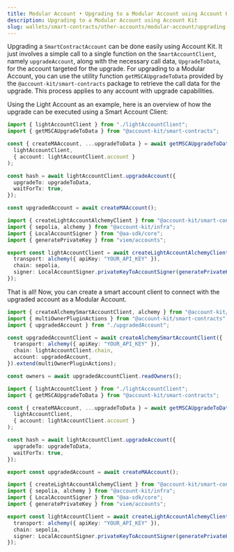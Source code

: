 ```yaml
---
title: Modular Account • Upgrading to a Modular Account using Account Kit
description: Upgrading to a Modular Account using Account Kit
slug: wallets/smart-contracts/other-accounts/modular-account/upgrading-to-modular-account
---
```


Upgrading a `SmartContractAccount` can be done easily using Account Kit. It just involves a simple call to a single function on the `SmartAccountClient`, namely `upgradeAccount`, along with the necessary call data, `UpgradeToData`, for the account targeted for the upgrade. For upgrading to a Modular Account, you can use the utility function `getMSCAUpgradeToData` provided by the `@account-kit/smart-contracts` package to retrieve the call data for the upgrade. This process applies to any account with upgrade capabilities.

Using the Light Account as an example, here is an overview of how the upgrade can be executed using a Smart Account Client:

<CodeBlocks>

```ts [example.ts] twoslash
import { lightAccountClient } from "./lightAccountClient";
import { getMSCAUpgradeToData } from "@account-kit/smart-contracts";

const { createMAAccount, ...upgradeToData } = await getMSCAUpgradeToData(
  lightAccountClient,
  { account: lightAccountClient.account }
);

const hash = await lightAccountClient.upgradeAccount({
  upgradeTo: upgradeToData,
  waitForTx: true,
});

const upgradedAccount = await createMAAccount();
```

```ts [lightAccountClient.ts] twoslash filename="lightAccountClient.ts"
import { createLightAccountAlchemyClient } from "@account-kit/smart-contracts";
import { sepolia, alchemy } from "@account-kit/infra";
import { LocalAccountSigner } from "@aa-sdk/core";
import { generatePrivateKey } from "viem/accounts";

export const lightAccountClient = await createLightAccountAlchemyClient({
  transport: alchemy({ apiKey: "YOUR_API_KEY" }),
  chain: sepolia,
  signer: LocalAccountSigner.privateKeyToAccountSigner(generatePrivateKey()),
});
```

</CodeBlocks>

That is all! Now, you can create a smart account client to connect with the upgraded account as a Modular Account.

<CodeBlocks>

```ts twoslash [example.ts]
import { createAlchemySmartAccountClient, alchemy } from "@account-kit/infra";
import { multiOwnerPluginActions } from "@account-kit/smart-contracts";
import { upgradedAccount } from "./upgradedAccount";

const upgradedAccountClient = await createAlchemySmartAccountClient({
  transport: alchemy({ apiKey: "YOUR_API_KEY" }),
  chain: lightAccountClient.chain,
  account: upgradedAccount,
}).extend(multiOwnerPluginActions);

const owners = await upgradedAccountClient.readOwners();
```

```ts [upgradedAccount.ts] twoslash filename="upgradedAccount.ts"
import { lightAccountClient } from "./lightAccountClient";
import { getMSCAUpgradeToData } from "@account-kit/smart-contracts";

const { createMAAccount, ...upgradeToData } = await getMSCAUpgradeToData(
  lightAccountClient,
  { account: lightAccountClient.account }
);

const hash = await lightAccountClient.upgradeAccount({
  upgradeTo: upgradeToData,
  waitForTx: true,
});

export const upgradedAccount = await createMAAccount();
```

```ts [lightAccountClient.ts] twoslash filename="lightAccountClient.ts"
import { createLightAccountAlchemyClient } from "@account-kit/smart-contracts";
import { sepolia, alchemy } from "@account-kit/infra";
import { LocalAccountSigner } from "@aa-sdk/core";
import { generatePrivateKey } from "viem/accounts";

export const lightAccountClient = await createLightAccountAlchemyClient({
  transport: alchemy({ apiKey: "YOUR_API_KEY" }),
  chain: sepolia,
  signer: LocalAccountSigner.privateKeyToAccountSigner(generatePrivateKey()),
});
```

</CodeBlocks>
